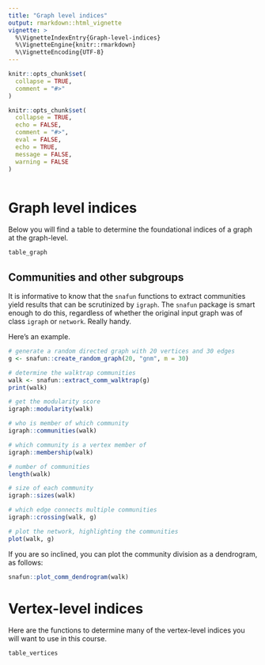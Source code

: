 ```yaml
---
title: "Graph level indices"
output: rmarkdown::html_vignette
vignette: >
  %\VignetteIndexEntry{Graph-level-indices}
  %\VignetteEngine{knitr::rmarkdown}
  %\VignetteEncoding{UTF-8}
---
```



```r
knitr::opts_chunk$set(
  collapse = TRUE,
  comment = "#>"
)
```


```r
knitr::opts_chunk$set(
  collapse = TRUE,
  echo = FALSE,
  comment = "#>",
  eval = FALSE,
  echo = TRUE,
  message = FALSE, 
  warning = FALSE
)

```

```r
```

```{=html}
<style type="text/css">
.main-container {
  max-width: 1800px;
  margin-left: auto;
  margin-right: auto;
}
</style>
```
```{=html}
<style type="text/css">
pre {
    border-style: hidden;
}
</style>
```



# Graph level indices

Below you will find a table to determine the foundational indices of a
graph at the graph-level.

```r
table_graph
```

## Communities and other subgroups

It is informative to know that the `snafun` functions to extract
communities yield results that can be scrutinized by `igraph`. The
`snafun` package is smart enough to do this, regardless of whether the
original input graph was of class `igraph` or `network`. Really handy.

Here's an example.

```r
# generate a random directed graph with 20 vertices and 30 edges
g <- snafun::create_random_graph(20, "gnm", m = 30)

# determine the walktrap communities
walk <- snafun::extract_comm_walktrap(g)
print(walk)

# get the modularity score
igraph::modularity(walk)

# who is member of which community
igraph::communities(walk)

# which community is a vertex member of
igraph::membership(walk)

# number of communities
length(walk)

# size of each community
igraph::sizes(walk)

# which edge connects multiple communities
igraph::crossing(walk, g)

# plot the network, highlighting the communities
plot(walk, g)
```

If you are so inclined, you can plot the community division as a
dendrogram, as follows:

```r
snafun::plot_comm_dendrogram(walk)
```

# Vertex-level indices

Here are the functions to determine many of the vertex-level indices you
will want to use in this course.

```r
table_vertices
```
